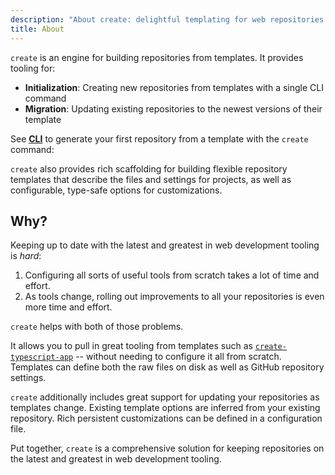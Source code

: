 ```yaml
---
description: "About create: delightful templating for web repositories."
title: About
---
```



`create` is an engine for building repositories from templates.
It provides tooling for:

- **Initialization**: Creating new repositories from templates with a single CLI command
- **Migration**: Updating existing repositories to the newest versions of their template

See **[CLI](./cli)** to generate your first repository from a template with the `create` command:

<PackageManagers type="dlx" pkg="create" args="typescript-app@beta" />

`create` also provides rich scaffolding for building flexible repository templates that describe the files and settings for projects, as well as configurable, type-safe options for customizations.

## Why?

Keeping up to date with the latest and greatest in web development tooling is _hard_:

1. Configuring all sorts of useful tools from scratch takes a lot of time and effort.
2. As tools change, rolling out improvements to all your repositories is even more time and effort.

`create` helps with both of those problems.

It allows you to pull in great tooling from templates such as [`create-typescript-app`](https://github.com/JoshuaKGoldberg/create-typescript-app) -- without needing to configure it all from scratch.
Templates can define both the raw files on disk as well as GitHub repository settings.

`create` additionally includes great support for updating your repositories as templates change.
Existing template options are inferred from your existing repository.
Rich persistent customizations can be defined in a configuration file.

Put together, `create` is a comprehensive solution for keeping repositories on the latest and greatest in web development tooling.
